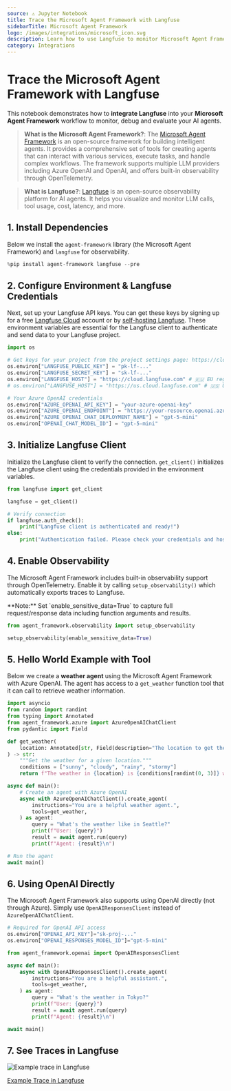```yaml
---
source: ⚠️ Jupyter Notebook
title: Trace the Microsoft Agent Framework with Langfuse
sidebarTitle: Microsoft Agent Framework
logo: /images/integrations/microsoft_icon.svg
description: Learn how to use Langfuse to monitor Microsoft Agent Framework to debug and evaluate your AI agents
category: Integrations
---
```


# Trace the Microsoft Agent Framework with Langfuse

This notebook demonstrates how to **integrate Langfuse** into your **Microsoft Agent Framework** workflow to monitor, debug and evaluate your AI agents.

> **What is the Microsoft Agent Framework?**: The [Microsoft Agent Framework](https://github.com/microsoft/agent-framework) is an open-source framework for building intelligent agents. It provides a comprehensive set of tools for creating agents that can interact with various services, execute tasks, and handle complex workflows. The framework supports multiple LLM providers including Azure OpenAI and OpenAI, and offers built-in observability through OpenTelemetry.

> **What is Langfuse?**: [Langfuse](https://langfuse.com/) is an open-source observability platform for AI agents. It helps you visualize and monitor LLM calls, tool usage, cost, latency, and more.

## 1. Install Dependencies

Below we install the `agent-framework` library (the Microsoft Agent Framework) and `langfuse` for observability.


```python
%pip install agent-framework langfuse --pre
```

## 2. Configure Environment & Langfuse Credentials

Next, set up your Langfuse API keys. You can get these keys by signing up for a free [Langfuse Cloud](https://cloud.langfuse.com/) account or by [self-hosting Langfuse](https://langfuse.com/self-hosting). These environment variables are essential for the Langfuse client to authenticate and send data to your Langfuse project.



```python
import os

# Get keys for your project from the project settings page: https://cloud.langfuse.com
os.environ["LANGFUSE_PUBLIC_KEY"] = "pk-lf-..." 
os.environ["LANGFUSE_SECRET_KEY"] = "sk-lf-..." 
os.environ["LANGFUSE_HOST"] = "https://cloud.langfuse.com" # 🇪🇺 EU region
# os.environ["LANGFUSE_HOST"] = "https://us.cloud.langfuse.com" # 🇺🇸 US region

# Your Azure OpenAI credentials
os.environ["AZURE_OPENAI_API_KEY"] = "your-azure-openai-key"
os.environ["AZURE_OPENAI_ENDPOINT"] = "https://your-resource.openai.azure.com/"
os.environ["AZURE_OPENAI_CHAT_DEPLOYMENT_NAME"] = "gpt-5-mini"
os.environ["OPENAI_CHAT_MODEL_ID"] = "gpt-5-mini"
```

## 3. Initialize Langfuse Client

Initialize the Langfuse client to verify the connection. `get_client()` initializes the Langfuse client using the credentials provided in the environment variables.



```python
from langfuse import get_client

langfuse = get_client()

# Verify connection
if langfuse.auth_check():
    print("Langfuse client is authenticated and ready!")
else:
    print("Authentication failed. Please check your credentials and host.")
```

## 4. Enable Observability

The Microsoft Agent Framework includes built-in observability support through OpenTelemetry. Enable it by calling `setup_observability()` which automatically exports traces to Langfuse.

<Callout type="info" emoji="ℹ️">
**Note:** Set `enable_sensitive_data=True` to capture full request/response data including function arguments and results.
</Callout>



```python
from agent_framework.observability import setup_observability

setup_observability(enable_sensitive_data=True)
```

## 5. Hello World Example with Tool

Below we create a **weather agent** using the Microsoft Agent Framework with Azure OpenAI. The agent has access to a `get_weather` function tool that it can call to retrieve weather information.


```python
import asyncio
from random import randint
from typing import Annotated
from agent_framework.azure import AzureOpenAIChatClient
from pydantic import Field

def get_weather(
    location: Annotated[str, Field(description="The location to get the weather for.")],
) -> str:
    """Get the weather for a given location."""
    conditions = ["sunny", "cloudy", "rainy", "stormy"]
    return f"The weather in {location} is {conditions[randint(0, 3)]} with a high of {randint(10, 30)}°C."

async def main():
    # Create an agent with Azure OpenAI
    async with AzureOpenAIChatClient().create_agent(
        instructions="You are a helpful weather agent.",
        tools=get_weather,
    ) as agent:
        query = "What's the weather like in Seattle?"
        print(f"User: {query}")
        result = await agent.run(query)
        print(f"Agent: {result}\n")

# Run the agent
await main()
```

## 6. Using OpenAI Directly

The Microsoft Agent Framework also supports using OpenAI directly (not through Azure). Simply use `OpenAIResponsesClient` instead of `AzureOpenAIChatClient`.


```python
# Required for OpenAI API access
os.environ["OPENAI_API_KEY"]="sk-proj-..."
os.environ["OPENAI_RESPONSES_MODEL_ID"]="gpt-5-mini" 
```


```python
from agent_framework.openai import OpenAIResponsesClient

async def main():
    async with OpenAIResponsesClient().create_agent(
        instructions="You are a helpful assistant.",
        tools=get_weather,
    ) as agent:
        query = "What's the weather in Tokyo?"
        print(f"User: {query}")
        result = await agent.run(query)
        print(f"Agent: {result}\n")

await main()
```

## 7. See Traces in Langfuse

![Example trace in Langfuse](https://langfuse.com/images/cookbook/integration_microsoft-agent-framework/microsoft-agent-example-trace.png)

[Example Trace in Langfuse](https://cloud.langfuse.com/project/cloramnkj0002jz088vzn1ja4/traces/232de211-7fcf-45c8-b415-6af0e8cd6eaa)
